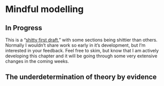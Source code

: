 # Mindful modelling

<!-- Modeling as metaphor, map, and reduction -->

::: {.callout-warning}
## In Progress

This is a "[shitty first draft](https://www.amazon.ca/Bird-Some-Instructions-Writing-Life/dp/0385480016)," with some sections being shittier than others. Normally I wouldn't share work so early in it's development, but I'm interested in your feedback. Feel free to skim, but know that I am actively developing this chapter and it will be going through some very extensive changes in the coming weeks.
:::

## The underdetermination of theory by evidence

